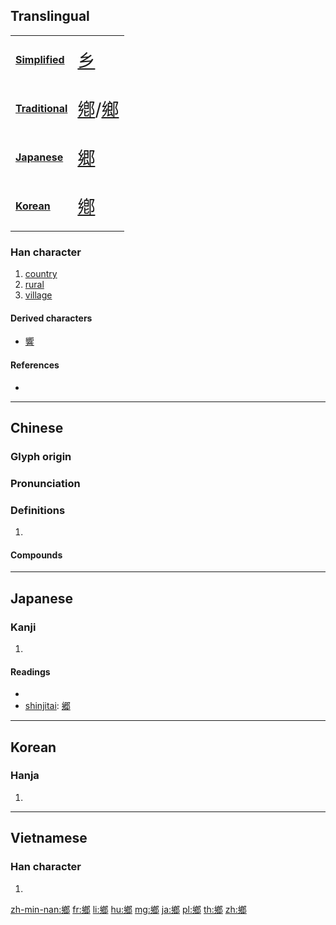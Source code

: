 {{character info/new}}
{{also|鄕|乡|郷}}
==Translingual==
{| class="floatright" border=1 cellpadding="5" cellspacing="0"
|- valign="center"
| bgcolor="#dfefff"|
'''[[Simplified Chinese|Simplified]]'''
|<span class="Hans" lang="zh-hans" style="font-size: 175%">[[乡]]</span>
|- valign="center"
| bgcolor="#dfefff"|
'''[[Traditional Chinese|Traditional]]'''
|<span class="Hant" lang="zh-hant" style="font-size: 175%">[[鄕]]/[[鄉]]</span>
|- valign="center"
| bgcolor="#dfefff"|
'''[[Japanese]]'''
|<span class="Jpan" lang="jp" style="font-size: 175%">[[郷]]</span>
|- valign="center"
| bgcolor="#dfefff"|
'''[[Korean]]'''
|<span class="Hant" lang="zh-Hant" style="font-size: 175%">[[鄕]]</span>
|}

===Han character===
{{Han char|rn=163|rad=邑|as=09|sn=12|four=27727|canj=VHIIL|ids=⿰乡郎}}

# [[country]]
# [[rural]]
# [[village]]

====Derived characters====
* [[響]]

====References====
* {{Han ref|kx=1275.021|dkj=39498|dj=1775.010|hdz=63786.040|uh=9109|ud=37129|bh=B66D|bd=46701}}

----

==Chinese==
{{zh-forms|s=乡}}

===Glyph origin===
{{Han etym}}

===Pronunciation===
{{zh-pron
|m=xiāng,xiàng
|c=hoeng3,hoeng1
|h=pfs=hiông
|md=
|mn=qz,tw,xm:hiong/twvk,zz:hiang/qz,tw,xm:hiuⁿ/zz:hioⁿ
|mn_note=hiong/hiang - literary; hiuⁿ/hioⁿ - vernacular
|w=
|mc=y
|oc=y
|cat=
}}

===Definitions===
{{zh-hanzi}}

# {{rfdef|lang=zh}}

====Compounds====
{{zh-der|老鄉|下鄉|九如鄉|二崙鄉|二水鄉|互鄉|亡鄉失土|人離鄉賤|他鄉|他鄉外府|他鄉外縣|仙鄉|佳冬鄉|僻壤窮鄉|入鄉隨俗|入鄉隨鄉|北埔鄉|北邙鄉女|卑南鄉|去鄉|古坑鄉|吉安鄉|同鄉|同鄉會|君子鄉|吳鳳鄉|告老還鄉|四鄉|回鄉|國姓鄉|城鄉|埔心鄉|埤頭鄉|外鄉|夢鄉|家鄉|家鄉味|崙背鄉|帝鄉|并州故鄉|復興鄉|思鄉病|懷鄉|打鄉談|故鄉|新城鄉|新港鄉|望鄉臺|本鄉本土|東鄉族|枋寮鄉|枋山鄉|林內鄉|林邊鄉|柏鄉縣|桐鄉|梅山鄉|梓鄉|棄官歸鄉|氈鄉|水鄉|水鄉澤國|江鄉|流落異鄉|深坑鄉|湘鄉派|溫柔鄉|滿州鄉|物離鄉貴|瑞穗鄉|田尾鄉|異鄉|異鄉人|白沙鄉|白雲鄉|睡鄉|礁溪鄉|萬巒鄉|窘鄉|窮鄉僻壤|紫雲鄉|羶鄉|背井離鄉|花壇鄉|萍鄉煤礦|萍鄉縣|落鄉|衣錦故鄉|衣錦過鄉|衣錦還鄉|褒忠鄉|西鄉隆盛|財鄉|近鄉情怯|返鄉|遊鄉|遠鄉牌|還鄉|鄉下|鄉下人|鄉中|鄉井|鄉人|鄉佐|鄉侯|鄉俗|鄉信|鄉僻|鄉先生|鄉先達|鄉公所|鄉勇|鄉味|鄉國|鄉團|鄉土|鄉土劇|鄉土文學|鄉土藝術|鄉壁虛造|鄉大夫|鄉學|鄉官|鄉宦|鄉射禮|鄉居|鄉巴佬|鄉思|鄉情|鄉愁|鄉愚|鄉愿|鄉戶|鄉故|鄉方|鄉曲|鄉曲之譽|鄉書|鄉望|鄉村|鄉村社區|鄉村音樂|鄉梓|鄉歌|鄉民|鄉氣|鄉約|鄉紳|鄉老|鄉親|鄉試|鄉誼|鄉談|鄉豪|鄉貢|鄉貫|鄉賢|鄉郵|鄉鄰|鄉里|鄉里小人|鄉野|鄉野傳奇|鄉鎮|鄉長|鄉間|鄉間小路|鄉關|鄉面|鄉音|鄉頭|鄉風|鄉風慕義|鄉飲酒禮|鄉黨|鄉黨尚齒|鄰里鄉黨|醉鄉|閿鄉|隨鄉入俗|隨鄉入鄉|離鄉|離鄉背井|離鄉背土|離鄉避井|靡然鄉風|香山鄉|魚池鄉|魚米之鄉|魚肉鄉民|鹿草鄉|鹿谷鄉|鹿野鄉|麥寮鄉|黑甜鄉|黑鄉|龍潭鄉}}

----

==Japanese==

===Kanji===
{{ja-kanji|grade=|rs=邑09}}

# {{defn|lang=ja|sort=邑09}}

====Readings====
* {{ja-readings|on=[[きょう]] (kyō), [[ごう]] (gō)|kun=[[さと]] (sato), [[ふるさと]] (furusato), [[さきに]] (sakini)}}
* [[shinjitai]]: [[郷]]

----

==Korean==

===Hanja===
{{ko-hanja|hangeul=향|eumhun=|rv=hyang|mr=hyang|y=hyang}}

# {{defn|lang=ko|sort=邑09}}

----

==Vietnamese==

===Han character===
{{vi-hantu|[[hương]], [[thương]]|rs=邑09}}

# {{defn|lang=vi|sort=邑09}}

[[zh-min-nan:鄉]]
[[fr:鄉]]
[[li:鄉]]
[[hu:鄉]]
[[mg:鄉]]
[[ja:鄉]]
[[pl:鄉]]
[[th:鄉]]
[[zh:鄉]]